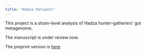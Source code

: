 ```yaml
---
title: "Hadza Variants"
---
```


This project is a strain-level analysis of Hadza hunter-gatherers' gut metagenome.

The manuscript is under review now.

The preprint version is [here](https://www.biorxiv.org/content/early/2018/09/16/418889)